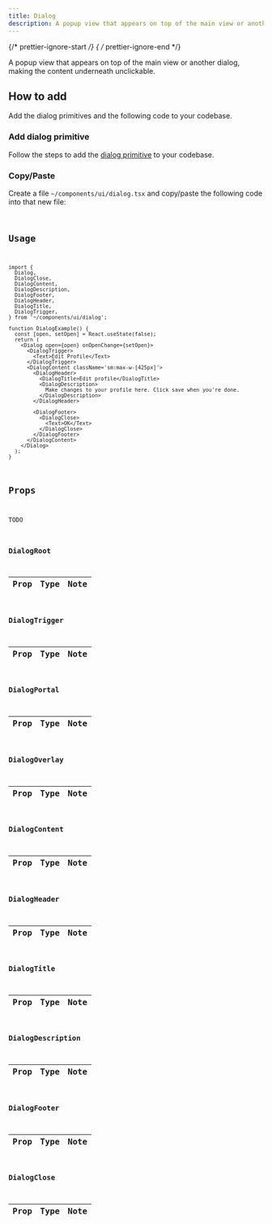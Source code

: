 ```yaml
---
title: Dialog
description: A popup view that appears on top of the main view or another dialog, making the content underneath unclickable.
---
```

{/* prettier-ignore-start */}
{ /* prettier-ignore-end */}


A popup view that appears on top of the main view or another dialog, making the content underneath unclickable.

## How to add

Add the dialog primitives and the following code to your codebase.

### Add dialog primitive

Follow the steps to add the [dialog primitive](/primitives/dialog#how-to-add) to your codebase.

### Copy/Paste

Create a file `~/components/ui/dialog.tsx` and copy/paste the following code into that new file:

<Code
  lang='tsx'
  title = '~/components/ui/dialog.tsx'
  code = {importedCode} />

## Usage

```tsx
import {
  Dialog,
  DialogClose,
  DialogContent,
  DialogDescription,
  DialogFooter,
  DialogHeader,
  DialogTitle,
  DialogTrigger,
} from '~/components/ui/dialog';

function DialogExample() {
  const [open, setOpen] = React.useState(false);
  return (
    <Dialog open={open} onOpenChange={setOpen}>
      <DialogTrigger>
        <Text>Edit Profile</Text>
      </DialogTrigger>
      <DialogContent className='sm:max-w-[425px]'>
        <DialogHeader>
          <DialogTitle>Edit profile</DialogTitle>
          <DialogDescription>
            Make changes to your profile here. Click save when you're done.
          </DialogDescription>
        </DialogHeader>

        <DialogFooter>
          <DialogClose>
            <Text>OK</Text>
          </DialogClose>
        </DialogFooter>
      </DialogContent>
    </Dialog>
  );
}
```

## Props

TODO

### DialogRoot

| Prop | Type | Note |
| :--: | :--: | :--: |

### DialogTrigger

| Prop | Type | Note |
| :--: | :--: | :--: |

### DialogPortal

| Prop | Type | Note |
| :--: | :--: | :--: |

### DialogOverlay

| Prop | Type | Note |
| :--: | :--: | :--: |

### DialogContent

| Prop | Type | Note |
| :--: | :--: | :--: |

### DialogHeader

| Prop | Type | Note |
| :--: | :--: | :--: |

### DialogTitle

| Prop | Type | Note |
| :--: | :--: | :--: |

### DialogDescription

| Prop | Type | Note |
| :--: | :--: | :--: |

### DialogFooter

| Prop | Type | Note |
| :--: | :--: | :--: |

### DialogClose

| Prop | Type | Note |
| :--: | :--: | :--: |
